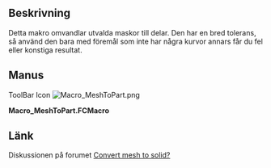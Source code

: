 <languages/>
{{Macro/sv
|Name=MeshToPart
|Translate=MeshToPart
|Icon=Macro_MeshToPart.png
|Description=Detta makro omvandlar utvalda maskor till delar. Den har en bred tolerans, så använd den bara med föremål som inte har några kurvor annars får du konstiga resultat.
|Author=Wmayer
|Version=1.0
|Date=2011-08-01
|FCVersion=All
|Download=[https://www.freecadweb.org/wiki/images/f/fa/Macro_MeshToPart.png ToolBar Icon]
}}

==Beskrivning==

Detta makro omvandlar utvalda maskor till delar. Den har en bred tolerans, så använd den bara med föremål som inte har några kurvor annars får du fel eller konstiga resultat.

==Manus==

ToolBar Icon [[Image:Macro_MeshToPart.png]]

'''Macro_MeshToPart.FCMacro'''

{{MacroCode|code=

import FreeCAD,FreeCADGui,Mesh,Part,MeshPart
 
for obj in FreeCADGui.Selection.getSelection():
    if "Mesh" in obj.PropertiesList:
        faces = []      
        mesh = obj.Mesh
        segments = mesh.getPlanarSegments(0.01) # use rather strict tolerance here
 
        for i in segments:
          if len(i) > 0:
             # a segment can have inner holes
             wires = MeshPart.wireFromSegment(mesh, i)
             # we assume that the exterior boundary is that one with the biggest bounding box
             if len(wires) > 0:
                ext = None
                max_length = 0
                for i in wires:     
                   if i.BoundBox.DiagonalLength > max_length:
                      max_length = i.BoundBox.DiagonalLength
                      ext = i
                wires.remove(ext)
                # all interior wires mark a hole and must reverse their orientation, otherwise Part.Face fails
                for i in wires:
                   i.reverse()
                # make sure that the exterior wires comes as first in the lsit
                wires.insert(0, ext)
                faces.append(Part.Face(wires))
 
        shell=Part.Compound(faces)
        solid = Part.Solid(Part.Shell(faces))
        name = obj.Name
        FreeCAD.ActiveDocument.removeObject(name)
        FreeCAD.ActiveDocument.addObject("Part::Feature",name).Shape = solid
}}
{{clear}}

==Länk==

Diskussionen på forumet [http://forum.freecadweb.org/viewtopic.php?f=3&t=253&hilit=getPlanarSegments Convert mesh to solid?]